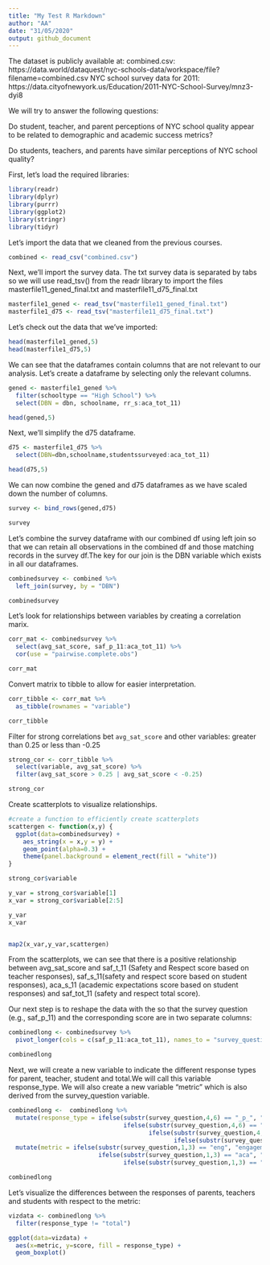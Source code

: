 ```yaml
---
title: "My Test R Markdown"
author: "AA"
date: "31/05/2020"
output: github_document
---
```

The dataset is publicly available at:
combined.csv: https://data.world/dataquest/nyc-schools-data/workspace/file?filename=combined.csv
NYC school survey data for 2011: https://data.cityofnewyork.us/Education/2011-NYC-School-Survey/mnz3-dyi8

We will try to answer the following questions:

Do student, teacher, and parent perceptions of NYC school quality appear to be related to demographic and academic success metrics?

Do students, teachers, and parents have similar perceptions of NYC school quality?


First, let's load the required libraries:

```r
library(readr)
library(dplyr)
library(purrr)
library(ggplot2)
library(stringr)
library(tidyr)

```

Let's import the data that we cleaned from the previous courses.

```r
combined <- read_csv("combined.csv")

```

Next, we'll import the survey data. The txt survey data is separated by tabs so we will use read_tsv() from the readr library to import the files masterfile11_gened_final.txt and masterfile11_d75_final.txt

```r
masterfile1_gened <- read_tsv("masterfile11_gened_final.txt")
masterfile1_d75 <- read_tsv("masterfile11_d75_final.txt")
```


Let's check out the data that we've imported:


```r
head(masterfile1_gened,5)
head(masterfile1_d75,5)
```

We can see that the dataframes contain columns that are not relevant to our analysis. Let's create a dataframe by selecting only the relevant columns.


```r
gened <- masterfile1_gened %>%
  filter(schooltype == "High School") %>%
  select(DBN = dbn, schoolname, rr_s:aca_tot_11)

head(gened,5)
```

Next, we'll simplify the d75 dataframe.

```r
d75 <- masterfile1_d75 %>%
  select(DBN=dbn,schoolname,studentssurveyed:aca_tot_11)

head(d75,5)
```

We can now combine the gened and d75 dataframes as we have scaled down the number of columns.

```r
survey <- bind_rows(gened,d75)

survey
```


Let's combine the survey dataframe with our combined df using left join so that we can retain all observations in the combined df and those matching records in the survey df.The key for our join is the DBN variable which exists in all our dataframes.


```r

combinedsurvey <- combined %>%
  left_join(survey, by = "DBN")

combinedsurvey
```


Let's look for relationships between variables by creating a correlation marix.

```r
corr_mat <- combinedsurvey %>%    
  select(avg_sat_score, saf_p_11:aca_tot_11) %>%
  cor(use = "pairwise.complete.obs")

corr_mat
```

Convert matrix to tibble to allow for easier interpretation.

```r
corr_tibble <- corr_mat %>%
  as_tibble(rownames = "variable")

corr_tibble
```


Filter for strong correlations bet `avg_sat_score` and other variables: greater than 0.25 or less than -0.25 

```r
strong_cor <- corr_tibble %>%
  select(variable, avg_sat_score) %>%
  filter(avg_sat_score > 0.25 | avg_sat_score < -0.25)

strong_cor
```

Create scatterplots to visualize relationships.

```r
#create a function to efficiently create scatterplots
scattergen <- function(x,y) {
  ggplot(data=combinedsurvey) +
    aes_string(x = x,y = y) +
    geom_point(alpha=0.3) +
    theme(panel.background = element_rect(fill = "white"))
}

strong_cor$variable

y_var = strong_cor$variable[1]
x_var = strong_cor$variable[2:5]

y_var
x_var


map2(x_var,y_var,scattergen)


```


From the scatterplots, we can see that there is a positive relationship between avg_sat_score and saf_t_11 (Safety and Respect score based on teacher responses), saf_s_11(safety and respect score based on student responses), aca_s_11 (academic expectations score based on student responses) and saf_tot_11 (safety and respect total score).


Our next step is to reshape the data with the so that the survey question (e.g., saf_p_11) and the corresponding score are in two separate columns:

```r
combinedlong <- combinedsurvey %>%
  pivot_longer(cols = c(saf_p_11:aca_tot_11), names_to = "survey_question", values_to = "score" )

combinedlong
```

Next, we will create a new variable to indicate the different response types for parent, teacher, student and total.We will call this variable response_type. We will also create a new variable "metric" which is also derived from the survey_question variable.

```r

combinedlong <-  combinedlong %>%
  mutate(response_type = ifelse(substr(survey_question,4,6) == "_p_", "parent",
                                ifelse(substr(survey_question,4,6) == "_s_", "student",
                                       ifelse(substr(survey_question,4,6) == "_t_", "teacher",
                                              ifelse(substr(survey_question,4,6) == "_to","total", "NA"))))) %>%
  mutate(metric = ifelse(substr(survey_question,1,3) == "eng", "engagement",
                         ifelse(substr(survey_question,1,3) == "aca", "academic",
                                ifelse(substr(survey_question,1,3) == "saf", "safety", "communication"))))

combinedlong
```

Let's visualize the differences between the responses of parents, teachers and students with respect to the metric:

```r
vizdata <- combinedlong %>%
  filter(response_type != "total")

ggplot(data=vizdata) +
  aes(x=metric, y=score, fill = response_type) +
  geom_boxplot()
```

